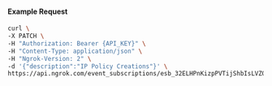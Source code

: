 #### Example Request

```bash
curl \
-X PATCH \
-H "Authorization: Bearer {API_KEY}" \
-H "Content-Type: application/json" \
-H "Ngrok-Version: 2" \
-d '{"description":"IP Policy Creations"}' \
https://api.ngrok.com/event_subscriptions/esb_32ELHPnKizpPVTijShbIsLVZ0fT
```
